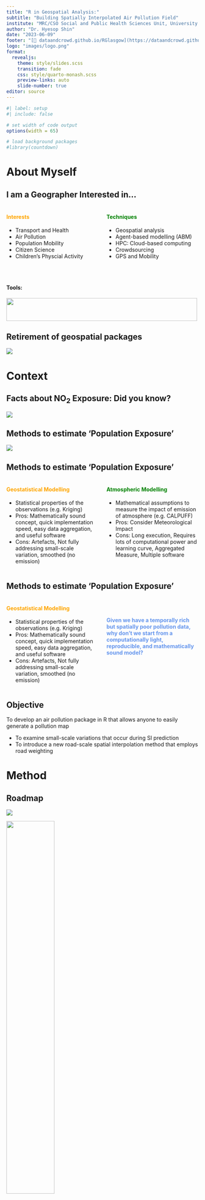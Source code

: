 ```yaml
---
title: "R in Geospatial Analysis:"
subtitle: "Building Spatially Interpolated Air Pollution Field"
institute: "MRC/CSO Social and Public Health Sciences Unit, University of Glasgow"
author: "Dr. Hyesop Shin"
date: "2023-06-09"
footer: "[🔗 dataandcrowd.github.io/RGlasgow](https://dataandcrowd.github.io/RGlasgow)"
logo: "images/logo.png"
format:
  revealjs:
    theme: style/slides.scss
    transition: fade
    css: style/quarto-monash.scss
    preview-links: auto
    slide-number: true
editor: source
---
```


```r
#| label: setup
#| include: false

# set width of code output
options(width = 65)

# load background packages
#library(countdown)
```

# About Myself

## I am a Geographer Interested in...

::: columns
::: {.column width="50%"}
#### Interests {style="color: orange;"}

-   Transport and Health
-   Air Pollution
-   Population Mobility
-   Citizen Science
-   Children's Physcial Activity
:::

::: {.column width="50%"}
#### Techniques {style="color: green;"}

-   Geospatial analysis
-   Agent-based modelling (ABM)
-   HPC: Cloud-based computing
-   Crowdsourcing
-   GPS and Mobility
:::
:::

<br>

#### Tools:

![](images/tools.png){.absolute top="510" left="150" width="500" height="60"}

## Retirement of geospatial packages
![](images/retireGIS.png)



# Context

## Facts about NO~2~ Exposure: Did you know?

![](images/slide1.png)

## Methods to estimate 'Population Exposure'

![](images/litreview.png)

## Methods to estimate 'Population Exposure'

::: columns
::: {.column width="50%"}
#### Geostatistical Modelling {style="color: orange;"}

-   Statistical properties of the observations (e.g. Kriging)
-   Pros: Mathematically sound concept, quick implementation speed, easy data aggregation, and useful software
-   Cons: Artefacts, Not fully addressing small-scale variation, smoothed (no emission)
:::

::: {.column width="50%"}
#### Atmospheric Modelling {style="color: green;"}

-   Mathematical assumptions to measure the impact of emission of atmosphere (e.g. CALPUFF)
-   Pros: Consider Meteorological Impact
-   Cons: Long execution, Requires lots of computational power and learning curve, Aggregated Measure, Multiple software
:::
:::

## Methods to estimate 'Population Exposure'

::: columns
::: {.column width="50%"}
#### Geostatistical Modelling {style="color: orange;"}

-   Statistical properties of the observations (e.g. Kriging)
-   Pros: Mathematically sound concept, quick implementation speed, easy data aggregation, and useful software
-   Cons: Artefacts, Not fully addressing small-scale variation, smoothed (no emission)
:::

::: {.column width="50%"}
<br>

#### Given we have a temporally rich but spatially poor pollution data, why don't we start from a computationally light, reproducible, and mathematically sound model? {style="color: CornflowerBlue;"}
:::
:::

## Objective

To develop an air pollution package in R that allows anyone to easily generate a pollution map

* To examine small-scale variations that occur during SI prediction
* To introduce a new road-scale spatial interpolation method that employs road weighting

# Method
## Roadmap

![](images/flow.png)

<img src="images/rpackages.png" width="50%" height="50%"/>


## From Points to Areas 
* How are we going to create an air pollution field, given a set of points?
* What is the distribution of air pollution?
* How does the air quality in one station relate to the other ones?

::: {.fragment}
For example, the air quality one meter ahead of you is more likely to be similar than 100 meters away.
:::

::: {.fragment}
Spatial Autocorrelation: "**Closer things** are more predictable and have less variability. While **distant things** are less predictable and are less related".
:::


## Modelling with Universal Kriging {.scrollable}
* How do we create a systematic map? => build a *semivariogram*

![](images/study-points-specific.png)

<!--Considering Small-scale Variability is needed =\> build a *semivariogram*-->

* To build a semivariogram, always remember we are looking at **all distances** between 2 samples and their **variability**

![](images/semivariogram_concept.png)




## Modelling with Universal Kriging 

Since NO~2~ varies substantially between nearby stations, it might be difficult to get a perfect empirical semivariogram.

["AutoKrige"]{style="color:red;"} in the `automap` package might help us find near to the goodness-of-fit.

![](images/semivariogram.png)

<!-- <p style="font-size:20px; "> Executed in R `gstats` package </p> -->

## Daily Kriged Output...but too smoothed

<br>

![](images/kr_output.png)

## Adding Road Weights
<br>

![](images/kr_road_concept.png)


## Results

![](images/trap_result.png)

# Code Demonstration

## Code Demonstration

![](images/rcode-typing.gif)



# Wrap up

## Summary


::: {.panel-tabset}

### Modelling Population Exposure to Air Pollution

- When modelling population exposure, accurate prediction of NO~2~ is key. 
- No golden rules for method choice, but for finer temporal intervals, you have to consider small-scale variability even more
- Finer temporal population is helpful (e.g. Daytime/Nighttime Population)

### Understanding the R Ecosystem is important for public use

* Like other computer languages, R Ecosystem changes continuously. 
* Making the best use case is to add the road weight with the **“big brothers”** e.g. `tibble`, `sf`, `dplyr`

:::

## Next Steps
<br>

![](images/package.png)



## Thank You!
- Email: hyesop.shin@glasgow.ac.uk
- Twitter: @hyesop

<br>

#### Any questions or comments?


